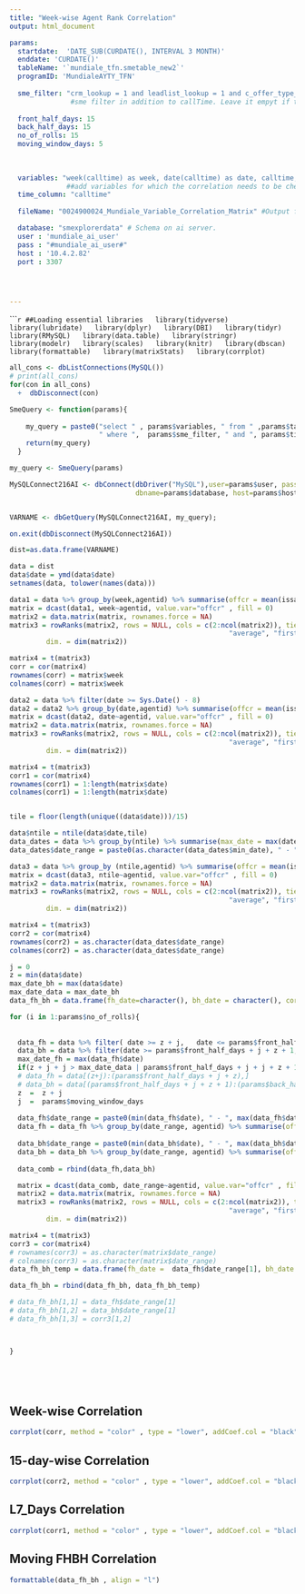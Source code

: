 ---
title: "Week-wise Agent Rank Correlation"
output: html_document

params:
  startdate:  'DATE_SUB(CURDATE(), INTERVAL 3 MONTH)'                            ##start date for report, interval can be changed if needed
  enddate: 'CURDATE()'                                                           ##end date
  tableName: '`mundiale_tfn.smetable_new2`'                                      ##table name
  programID: 'MundialeAYTY_TFN'                                                  ##programID
  
  sme_filter: "crm_lookup = 1 and leadlist_lookup = 1 and c_offer_type_CRM = 'PRE_CTRL' and skill is not null and skill <> 'NA' and tipo_de_ligacao = 'Preditivo' and nconnects_oth2 <> 'NA' and isrelevant = 1 and skill = '0024900024' "
               #sme filter in addition to callTime. Leave it empyt if there isn't any
               
  front_half_days: 15
  back_half_days: 15
  no_of_rolls: 15
  moving_window_days: 5
  
  
  
  variables: "week(calltime) as week, date(calltime) as date, calltime, agentid, issale" 
              ##add variables for which the correlation needs to be checked
  time_column: "calltime"
  
  fileName: "0024900024_Mundiale_Variable_Correlation_Matrix" #Output file name 

  database: "smexplorerdata" # Schema on ai server.
  user : 'mundiale_ai_user'
  pass : "#mundiale_ai_user#"
  host : '10.4.2.82'
  port : 3307




---

``````{r packages3, include=FALSE , warning=FALSE , message=FALSE}
##Loading essential libraries
  library(tidyverse)
  library(lubridate)
  library(dplyr)
  library(DBI)
  library(tidyr)
  library(RMySQL)
  library(data.table)
  library(stringr)
  library(modelr)
  library(scales)
  library(knitr)
  library(dbscan)
  library(formattable)
  library(matrixStats)
  library(corrplot)
```


```{r disconnect connections3, include=FALSE , warning=FALSE , message=FALSE}
all_cons <- dbListConnections(MySQL())
# print(all_cons)
for(con in all_cons)
  +  dbDisconnect(con)
```


```{r SmeQuery3 , include=FALSE , echo=FALSE , warning=FALSE , message=FALSE}

SmeQuery <- function(params){
    
    my_query = paste0("select " , params$variables, " from " ,params$tableName,
                      " where ",  params$sme_filter, " and ", params$time_column, " between " ,params$startdate, " and " , params$enddate, "order by date desc")
    return(my_query)
  }
```


```{r get_data3 , include=FALSE, echo=FALSE  , warning=FALSE , message=FALSE}

my_query <- SmeQuery(params)

MySQLConnect216AI <- dbConnect(dbDriver("MySQL"),user=params$user, password=params$pass,
                               dbname=params$database, host=params$host, port = params$port)


VARNAME <- dbGetQuery(MySQLConnect216AI, my_query); 

on.exit(dbDisconnect(MySQLConnect216AI))

dist=as.data.frame(VARNAME)

data = dist
data$date = ymd(data$date)
setnames(data, tolower(names(data)))

```

```{r corr_calculation3, include=FALSE, echo=FALSE  , warning=FALSE , message=FALSE  }

data1 = data %>% group_by(week,agentid) %>% summarise(offcr = mean(issale))
matrix = dcast(data1, week~agentid, value.var="offcr" , fill = 0)
matrix2 = data.matrix(matrix, rownames.force = NA)
matrix3 = rowRanks(matrix2, rows = NULL, cols = c(2:ncol(matrix2)), ties.method = c("max",
                                                      "average", "first", "last", "random", "max", "min", "dense"),
         dim. = dim(matrix2))

matrix4 = t(matrix3)
corr = cor(matrix4)
rownames(corr) = matrix$week
colnames(corr) = matrix$week

data2 = data %>% filter(date >= Sys.Date() - 8)
data2 = data2 %>% group_by(date,agentid) %>% summarise(offcr = mean(issale))
matrix = dcast(data2, date~agentid, value.var="offcr" , fill = 0)
matrix2 = data.matrix(matrix, rownames.force = NA)
matrix3 = rowRanks(matrix2, rows = NULL, cols = c(2:ncol(matrix2)), ties.method = c("max",
                                                      "average", "first", "last", "random", "max", "min", "dense"),
         dim. = dim(matrix2))

matrix4 = t(matrix3)
corr1 = cor(matrix4)
rownames(corr1) = 1:length(matrix$date)
colnames(corr1) = 1:length(matrix$date)


tile = floor(length(unique((data$date)))/15)

data$ntile = ntile(data$date,tile)
data_dates = data %>% group_by(ntile) %>% summarise(max_date = max(date), min_date = min(date))
data_dates$date_range = paste0(as.character(data_dates$min_date), " - ", as.character(data_dates$max_date))

data3 = data %>% group_by (ntile,agentid) %>% summarise(offcr = mean(issale))
matrix = dcast(data3, ntile~agentid, value.var="offcr" , fill = 0)
matrix2 = data.matrix(matrix, rownames.force = NA)
matrix3 = rowRanks(matrix2, rows = NULL, cols = c(2:ncol(matrix2)), ties.method = c("max",
                                                      "average", "first", "last", "random", "max", "min", "dense"),
         dim. = dim(matrix2))

matrix4 = t(matrix3)
corr2 = cor(matrix4)
rownames(corr2) = as.character(data_dates$date_range)
colnames(corr2) = as.character(data_dates$date_range)

j = 0
z = min(data$date)
max_date_bh = max(data$date)
max_date_data = max_date_bh
data_fh_bh = data.frame(fh_date=character(), bh_date = character(), correlation = numeric())

for (i in 1:params$no_of_rolls){
 
  
  data_fh = data %>% filter( date >= z + j,   date <= params$front_half_days + j + z )
  data_bh = data %>% filter(date >= params$front_half_days + j + z + 1, date <= params$back_half_days + params$front_half_days + j + z + 1 )
  max_date_fh = max(data_fh$date)
  if(z + j + j > max_date_data | params$front_half_days + j + j + z + 1 > max_date_data) {break}
  # data_fh = data[(z+j):(params$front_half_days + j + z),]
  # data_bh = data[(params$front_half_days + j + z + 1):(params$back_half_days + params$front_half_days + j + z + 1),]
  z  =  z + j
  j  =  params$moving_window_days
  
  data_fh$date_range = paste0(min(data_fh$date), " - ", max(data_fh$date))
  data_fh = data_fh %>% group_by(date_range, agentid) %>% summarise(offcr = mean(issale))
  
  data_bh$date_range = paste0(min(data_bh$date), " - ", max(data_bh$date))
  data_bh = data_bh %>% group_by(date_range, agentid) %>% summarise(offcr = mean(issale))
  
  data_comb = rbind(data_fh,data_bh)  

  matrix = dcast(data_comb, date_range~agentid, value.var="offcr" , fill = 0)
  matrix2 = data.matrix(matrix, rownames.force = NA)
  matrix3 = rowRanks(matrix2, rows = NULL, cols = c(2:ncol(matrix2)), ties.method = c("max",
                                                      "average", "first", "last", "random", "max", "min", "dense"),
         dim. = dim(matrix2))

matrix4 = t(matrix3)
corr3 = cor(matrix4)
# rownames(corr3) = as.character(matrix$date_range)
# colnames(corr3) = as.character(matrix$date_range)
data_fh_bh_temp = data.frame(fh_date =  data_fh$date_range[1], bh_date = data_bh$date_range[1], correlation =  corr3[1,2] )

data_fh_bh = rbind(data_fh_bh, data_fh_bh_temp)

# data_fh_bh[1,1] = data_fh$date_range[1]
# data_fh_bh[1,2] = data_bh$date_range[1]
# data_fh_bh[1,3] = corr3[1,2]



}






```



## Week-wise Correlation
```{r plot3, echo=FALSE  }

corrplot(corr, method = "color" , type = "lower", addCoef.col = "black")


```


## 15-day-wise Correlation
```{r plot4, echo=FALSE  }


corrplot(corr2, method = "color" , type = "lower", addCoef.col = "black")

```


## L7_Days Correlation
```{r plot5, echo=FALSE  }


corrplot(corr1, method = "color" , type = "lower", addCoef.col = "black")

```

## Moving FHBH Correlation
```{r plot6, echo=FALSE  }


formattable(data_fh_bh , align = "l") 

```